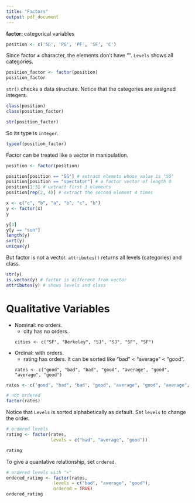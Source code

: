 ```yaml
---
title: "Factors"
output: pdf_document
---
```

**factor: **categorical variables

```r
position <- c('SG', 'PG', 'PF', 'SF', 'C')
```

Since factor $\neq$ character, the elements don't have "". `Levels` shows all categories.

```r
position_factor <- factor(position)
position_factor
```

`str()` checks a data structure. Notice that the categories are assigned integers.

```r
class(position)
class(position_factor)

str(position_factor)
```

So its type is `integer`.

```r
typeof(position_factor)
```

Factor can be treated like a vector in manipulation.

```r
position <- factor(position)

position[position == "SG"] # extract elemets whose value is "SG"
position[position == "spectator"] # a factor vector of length 0
position[1:3] # extract first 3 elements
position[rep(2, 4)] # extract the second element 4 times
```

```r
x <- c("c", "b", "a", "b", "c", "b")
y <- factor(x)
y
```

```r
y[3]
y[y == "sun"]
length(y)
sort(y)
unique(y)
```

But factor is not a vector. `attributes()` returns all levels (categories) and class.

```r
str(y)
is.vector(y) # factor is different from vector
attributes(y) # shows levels and class
```

# Qualitative Variables
- Nominal: no orders.
  - city has no orders.
  ```
  cities <- c("SF", "Berkeley", "SJ", "SJ", "SF", "SF")
  ```
- Ordinal: with orders.
  - rating has orders. It can be sorted like "bad" < "average" < "good".
  ```
  rates <- c("good", "bad", "bad", "good", "average", "good", "average", "good")
  ```

```r
rates <- c("good", "bad", "bad", "good", "average", "good", "average", "good")

# not ordered
factor(rates)
```

Notice that `Levels` is sorted alphabetically as default. Set `levels` to change the order.

```r
# ordered levels
rating <- factor(rates, 
                 levels = c("bad", "average", "good"))

rating
```

To give a quantative relationship, set `ordered`.

```r
# ordered levels with "<"
ordered_rating <- factor(rates, 
                  levels = c("bad", "average", "good"), 
                  ordered = TRUE)
ordered_rating
```


